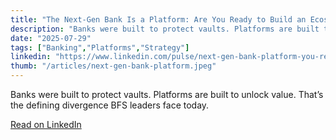 ```yaml
---
title: "The Next-Gen Bank Is a Platform: Are You Ready to Build an Ecosystem?"
description: "Banks were built to protect vaults. Platforms are built to unlock value."
date: "2025-07-29"
tags: ["Banking","Platforms","Strategy"]
linkedin: "https://www.linkedin.com/pulse/next-gen-bank-platform-you-ready-build-ecosystem-pankaj-misra-q50te/?lipi=urn%3Ali%3Apage%3Ad_flagship3_publishing_published%3BwpZRzvSiT1Kp2IYlIkX2ug%3D%3D"
thumb: "/articles/next-gen-bank-platform.jpeg"
---
```


Banks were built to protect vaults. Platforms are built to unlock value. That’s the defining divergence BFS leaders face today.  

[Read on LinkedIn]({linkedin})

